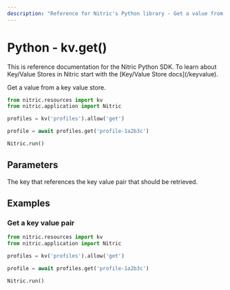 ```yaml
---
description: "Reference for Nitric's Python library - Get a value from a key value store."
---
```


# Python - kv.get()

<Note>
  This is reference documentation for the Nitric Python SDK. To learn about
  Key/Value Stores in Nitric start with the [Key/Value Store docs](/keyvalue).
</Note>

Get a value from a key value store.

```python
from nitric.resources import kv
from nitric.application import Nitric

profiles = kv('profiles').allow('get')

profile = await profiles.get('profile-1a2b3c')

Nitric.run()
```

## Parameters

<Properties>
  <Property name="key" required type="string">
    The key that references the key value pair that should be retrieved.
  </Property>
</Properties>

## Examples

### Get a key value pair

```python
from nitric.resources import kv
from nitric.application import Nitric

profiles = kv('profiles').allow('get')

profile = await profiles.get('profile-1a2b3c')

Nitric.run()
```
